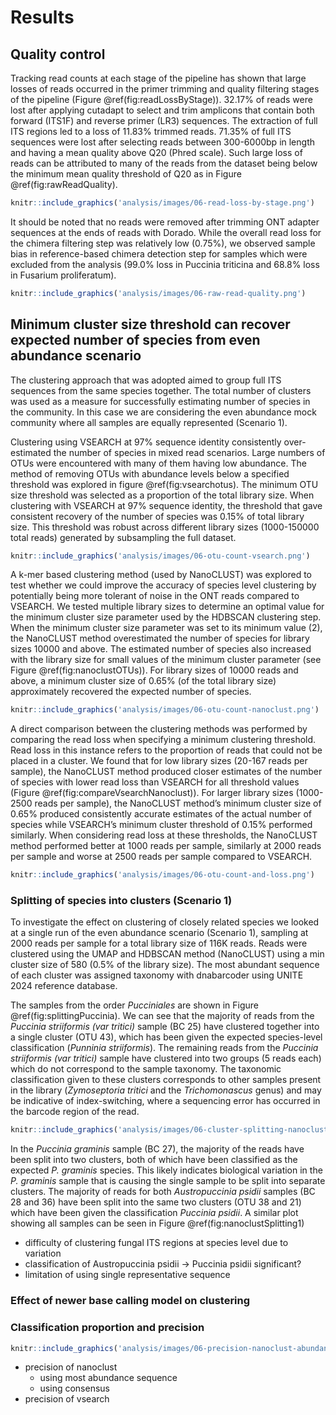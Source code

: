 
# Results

## Quality control

Tracking read counts at each stage of the pipeline has shown that large losses of reads occurred in the primer trimming and quality filtering stages of the pipeline (Figure \@ref(fig:readLossByStage)).
32.17% of reads were lost after applying cutadapt to select and trim amplicons that contain both forward (ITS1F) and reverse primer (LR3) sequences.
The extraction of full ITS regions led to a loss of 11.83% trimmed reads.
71.35% of full ITS sequences were lost after selecting reads between 300-6000bp in length and having a mean quality above Q20 (Phred scale).
Such large loss of reads can be attributed to many of the reads from the dataset being below the minimum mean quality threshold of Q20 as in Figure \@ref(fig:rawReadQuality).


```r
knitr::include_graphics('analysis/images/06-read-loss-by-stage.png')
```

It should be noted that no reads were removed after trimming ONT adapter sequences at the ends of reads with Dorado.
While the overall read loss for the chimera filtering step was relatively low (0.75%), we observed sample bias in reference-based chimera detection step for samples which were excluded from the analysis (99.0% loss in Puccinia triticina and 68.8% loss in Fusarium proliferatum).

```r
knitr::include_graphics('analysis/images/06-raw-read-quality.png')
```

## Minimum cluster size threshold can recover expected number of species from even abundance scenario {#cluster-results}

The clustering approach that was adopted aimed to group full ITS sequences from the same species together.
The total number of clusters was used as a measure for successfully estimating number of species in the community.
In this case we are considering the even abundance mock community where all samples are equally represented (Scenario 1).

Clustering using VSEARCH at 97% sequence identity consistently over-estimated the number of species in mixed read scenarios.
Large numbers of OTUs were encountered with many of them having low abundance.
The method of removing OTUs with abundance levels below a specified threshold was explored in figure \@ref(fig:vsearchotus).
The minimum OTU size threshold was selected as a proportion of the total library size.
When clustering with VSEARCH at 97% sequence identity, the threshold that gave consistent recovery of the number of species was 0.15% of total library size.
This threshold was robust across different library sizes (1000-150000 total reads) generated by subsampling the full dataset.

```r
knitr::include_graphics('analysis/images/06-otu-count-vsearch.png')
```

A k-mer based clustering method (used by NanoCLUST) was explored to test whether we could improve the accuracy of species level clustering by potentially
being more tolerant of noise in the ONT reads compared to VSEARCH.
We tested multiple library sizes to determine an optimal value for the minimum cluster size parameter used by the HDBSCAN clustering step.
When the minimum cluster size parameter was set to its minimum value (2), the NanoCLUST method overestimated the number of species for library sizes 10000 and above.
The estimated number of species also increased with the library size for small values of the minimum cluster parameter (see Figure \@ref(fig:nanoclustOTUs)).
For library sizes of 10000 reads and above, a minimum cluster size of 0.65% (of the total library size) approximately recovered the expected number of species.


```r
knitr::include_graphics('analysis/images/06-otu-count-nanoclust.png')
```

A direct comparison between the clustering methods was performed by comparing the read loss when specifying a minimum clustering threshold.
Read loss in this instance refers to the proportion of reads that could not be placed in a cluster.
We found that for low library sizes (20-167 reads per sample), the NanoCLUST method produced closer estimates of the number of species
with lower read loss than VSEARCH for all threshold values (Figure \@ref(fig:compareVsearchNanoclust)).
For larger library sizes (1000-2500 reads per sample), the NanoCLUST method's minimum cluster size of 0.65% produced consistently
accurate estimates of the actual number of species while VSEARCH's minimum cluster threshold of 0.15% performed similarly.
When considering read loss at these thresholds, the NanoCLUST method performed better at 1000 reads per sample, similarly at 2000 reads per sample
and worse at 2500 reads per sample compared to VSEARCH.

```r
knitr::include_graphics('analysis/images/06-otu-count-and-loss.png')
```

### Splitting of species into clusters (Scenario 1)

To investigate the effect on clustering of closely related species we looked at a single run of the even abundance scenario (Scenario 1), sampling at 2000 reads per sample for a total
library size of 116K reads.
Reads were clustered using the UMAP and HDBSCAN method (NanoCLUST) using a min cluster size of 580 (0.5% of the library size).
The most abundant sequence of each cluster was assigned taxonomy with dnabarcoder using UNITE 2024 reference database.

The samples from the order *Pucciniales* are shown in Figure \@ref(fig:splittingPuccinia).
We can see that the majority of reads from the *Puccinia striiformis (var tritici)* sample (BC 25) have clustered together into a single cluster (OTU 43),
which has been given the expected species-level classification (*Punninia striiformis*).
The remaining reads from the *Puccinia striiformis (var tritici)* sample have clustered into two groups (5 reads each) which do not correspond to the sample taxonomy.
The taxonomic classification given to these clusters corresponds to other samples present in the library (*Zymoseptoria tritici* and the *Trichomonascus* genus)
and may be indicative of index-switching, where a sequencing error has occurred in the barcode region of the read.

```r
knitr::include_graphics('analysis/images/06-cluster-splitting-nanoclust-puccinia.png')
```

In the *Puccinia graminis* sample (BC 27), the majority of the reads have been split into two clusters, both of which
have been classified as the expected *P. graminis* species.
This likely indicates biological variation in the *P. graminis* sample that is causing the single sample to be split into separate clusters.
The majority of reads for both *Austropuccinia psidii* samples (BC 28 and 36) have been split into the same two clusters (OTU 38 and 21)
which have been given the classification *Puccinia psidii*.
A similar plot showing all samples can be seen in Figure \@ref(fig:nanoclustSplitting1)

- difficulty of clustering fungal ITS regions at species level due to variation
- classification of Austropuccinia psidii -> Puccinia psidii significant?
- limitation of using single representative sequence

### Effect of newer base calling model on clustering

### Classification proportion and precision 

```r
knitr::include_graphics('analysis/images/06-precision-nanoclust-abundance.png')
```

- precision of nanoclust
    - using most abundance sequence
    - using consensus
- precision of vsearch